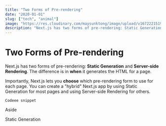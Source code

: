 ```yaml
---
title: "Two Forms of Pre-rendering"
date: "2020-01-01"
slug: ["tech", "animal"]
image: "https://res.cloudinary.com/maysunktong/image/upload/v1672221519/gingin/pexels-ella-olsson-1640772_x4xq6y.jpg"
description: "Next.js has two forms of pre-rendering: Static Generation and Server-side Rendering. The difference is in when it generates the HTML for a page."
---
```



# Two Forms of Pre-rendering

<CodePen codePenId="PNaGbb" />

Next.js has two forms of pre-rendering: **Static Generation** and **Server-side Rendering**. The difference is in **when** it generates the HTML for a page.

Importantly, Next.js lets you **choose** which pre-rendering form to use for each page. You can create a "hybrid" Next.js app by using Static Generation for most pages and using Server-side Rendering for others.

<code>Codeee snippet</code>
<aside>Aside</aside>

<RoughNotation type="highlight" show={true} color="#">Static Generation</RoughNotation>


<Instagram instagramId="CTCa1-aoBoj" />
